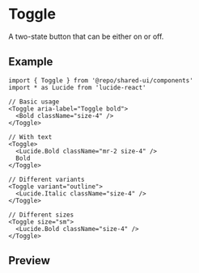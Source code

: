 
<Meta of={Stories} />

# Toggle

A two-state button that can be either on or off.

## Example

```tsx
import { Toggle } from '@repo/shared-ui/components'
import * as Lucide from 'lucide-react'

// Basic usage
<Toggle aria-label="Toggle bold">
  <Bold className="size-4" />
</Toggle>

// With text
<Toggle>
  <Lucide.Bold className="mr-2 size-4" />
  Bold
</Toggle>

// Different variants
<Toggle variant="outline">
  <Lucide.Italic className="size-4" />
</Toggle>

// Different sizes
<Toggle size="sm">
  <Lucide.Bold className="size-4" />
</Toggle>
```

## Preview

<Primary />
